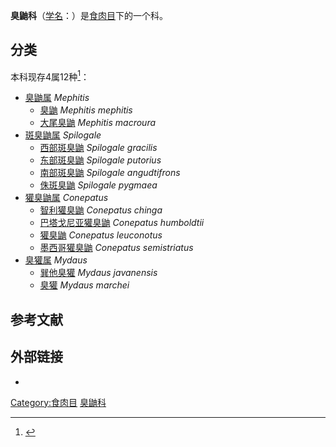 {{Automatic Taxobox
| fossil_range = {{fossil_range|16|0}}[[中新世|中新世]]到現代
| image = Cokeville Meadows National Wildlife Refuge (12910473183).jpg
| image_width = 300px
| image_caption = [[臭鼬|臭鼬]] ''Mephitis mephitis''
| taxon = Mephitidae
| authority = [[Bonaparte|Bonaparte]], 1845
| type_genus =[[臭鼬属|臭鼬属]]<br>''Mephitis''
| type_genus_authority  =[[E._Geoffroy_Saint-Hilaire|E. Geoffroy Saint-Hilaire]] & [[F._Cuvier|F. Cuvier]], 1795
| subdivision_ranks =[[属|属]]
| subdivision =
*[[獾臭鼬属|獾臭鼬属]] ''Conepatus''
*[[臭鼬属|臭鼬属]] ''Mephitis''
*[[臭獾属|臭獾属]] ''Mydaus''
*[[斑臭鼬属|斑臭鼬属]] ''Spilogale''
*†''Brachyprotoma''
*†[[古臭鼬属|古臭鼬属]] ''Palaeomephitis''
*†[[原臭鼬属|原臭鼬属]] ''Promephitis''
}}

'''臭鼬科'''（[[学名|学名]]：{{lang|la|Mephitidae}}）是[[食肉目|食肉目]]下的一个科。

==分类==
本科现存4属12种<ref>{{MSW3|id=14001521}}</ref>：
*[[臭鼬属|臭鼬属]] ''Mephitis''
**[[臭鼬|臭鼬]] ''Mephitis mephitis''
**[[大尾臭鼬|大尾臭鼬]] ''Mephitis macroura''
*[[斑臭鼬属|斑臭鼬属]] ''Spilogale''
**[[西部斑臭鼬|西部斑臭鼬]] ''Spilogale gracilis''
**[[东部斑臭鼬|东部斑臭鼬]] ''Spilogale putorius''
**[[南部斑臭鼬|南部斑臭鼬]] ''Spilogale angudtifrons''
**[[侏斑臭鼬|侏斑臭鼬]] ''Spilogale pygmaea''
*[[獾臭鼬属|獾臭鼬属]] ''Conepatus''
**[[智利獾臭鼬|智利獾臭鼬]] ''Conepatus chinga''
**[[巴塔戈尼亚獾臭鼬|巴塔戈尼亚獾臭鼬]] ''Conepatus humboldtii''
**[[獾臭鼬|獾臭鼬]] ''Conepatus leuconotus''
**[[墨西哥獾臭鼬|墨西哥獾臭鼬]] ''Conepatus semistriatus''
*[[臭獾属|臭獾属]] ''Mydaus''
**[[巽他臭獾|巽他臭獾]] ''Mydaus javanensis''
**[[臭獾|臭獾]] ''Mydaus marchei''

== 参考文献 ==
{{Reflist}}

== 外部链接 ==
{{Commons category|Mephitidae}}
* {{Wikispecies-inline|Mephitidae}}
{{Taxonbar|from=Q83244}}

[[Category:食肉目|Category:食肉目]]
[[Category:臭鼬科|]]